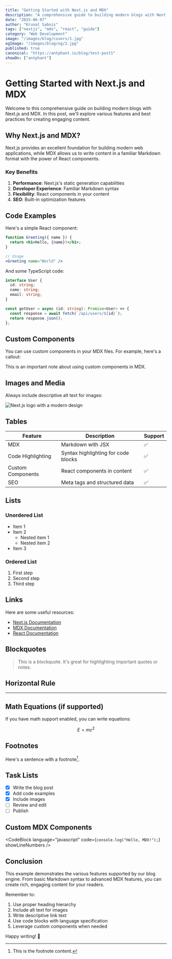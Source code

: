 ```yaml
---
title: "Getting Started with Next.js and MDX"
description: "A comprehensive guide to building modern blogs with Next.js and MDX, featuring advanced features like code highlighting, custom components, and SEO optimization."
date: "2025-06-07"
author: "Krunal Sabnis"
tags: ["nextjs", "mdx", "react", "guide"]
category: "Web Development"
image: "/images/blog/covers/1.jpg"
ogImage: "/images/blog/og/2.jpg"
published: true
canonical: "https://antphant.in/blog/test-post1"
showOn: ["antphant"]
---
```


# Getting Started with Next.js and MDX

Welcome to this comprehensive guide on building modern blogs with Next.js and MDX. In this post, we'll explore various features and best practices for creating engaging content.

## Why Next.js and MDX?

Next.js provides an excellent foundation for building modern web applications, while MDX allows us to write content in a familiar Markdown format with the power of React components.

### Key Benefits

1. **Performance**: Next.js's static generation capabilities
2. **Developer Experience**: Familiar Markdown syntax
3. **Flexibility**: React components in your content
4. **SEO**: Built-in optimization features

## Code Examples

Here's a simple React component:

```jsx
function Greeting({ name }) {
  return <h1>Hello, {name}!</h1>;
}

// Usage
<Greeting name="World" />
```

And some TypeScript code:

```typescript
interface User {
  id: string;
  name: string;
  email: string;
}

const getUser = async (id: string): Promise<User> => {
  const response = await fetch(`/api/users/${id}`);
  return response.json();
};
```

## Custom Components

You can use custom components in your MDX files. For example, here's a callout:

<Callout type="info">
  This is an important note about using custom components in MDX.
</Callout>

## Images and Media

Always include descriptive alt text for images:

![Next.js logo with a modern design](/images/nextjs-logo.png)

## Tables

| Feature | Description | Support |
|---------|-------------|---------|
| MDX | Markdown with JSX | ✅ |
| Code Highlighting | Syntax highlighting for code blocks | ✅ |
| Custom Components | React components in content | ✅ |
| SEO | Meta tags and structured data | ✅ |

## Lists

### Unordered List
- Item 1
- Item 2
  - Nested item 1
  - Nested item 2
- Item 3

### Ordered List
1. First step
2. Second step
3. Third step

## Links

Here are some useful resources:
- [Next.js Documentation](https://nextjs.org/docs)
- [MDX Documentation](https://mdxjs.com)
- [React Documentation](https://reactjs.org)

## Blockquotes

> This is a blockquote. It's great for highlighting important quotes or notes.

## Horizontal Rule

---

## Math Equations (if supported)

If you have math support enabled, you can write equations:

$$
E = mc^2
$$

## Footnotes

Here's a sentence with a footnote[^1].

[^1]: This is the footnote content.

## Task Lists

- [x] Write the blog post
- [x] Add code examples
- [x] Include images
- [ ] Review and edit
- [ ] Publish

## Custom MDX Components

<CodeBlock
  language="javascript"
  code={`console.log("Hello, MDX!");`}
  showLineNumbers
/>

<YouTubeEmbed videoId="dQw4w9WgXcQ" />

## Conclusion

This example demonstrates the various features supported by our blog engine. From basic Markdown syntax to advanced MDX features, you can create rich, engaging content for your readers.

Remember to:
1. Use proper heading hierarchy
2. Include alt text for images
3. Write descriptive link text
4. Use code blocks with language specification
5. Leverage custom components when needed

Happy writing! 🚀 